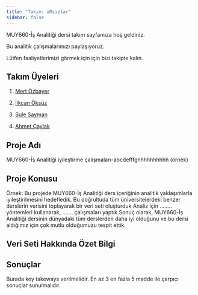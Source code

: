 ```yaml
---
title: "Takım: aRsızlar"
sidebar: false 
---
```


MUY660-İş Analitiği dersi takım sayfamıza hoş geldiniz.

Bu analitik çalışmalarımızı paylaşıyoruz.

Lütfen faaliyetlerimizi görmek için için bizi takipte kalın.

## Takım Üyeleri

1.  [Mert Özbayer](/takim/mertozbayer.qmd "Mert Özbayer")

2.  [İlkcan Öksüz](/takim/ilkcanoksuz.qmd "İlkcan Öksüz")

3.  [Şule Sayman](/takim/sulesayman.qmd "Şule Sayman")

4.  [Ahmet Çaylak](/ahmetcaylak.qmd)

## Proje Adı

MUY660-İş Analitiği iyileştirme çalışmaları-abcdefffghhhhhhhhhh (örnek)

## Proje Konusu

Örnek: Bu projede MUY660-İş Analitiği ders içeriğinin analitik yaklaşımlarla iyileştirilmesini hedefledik. Bu doğrultuda tüm üniversitelerdeki benzer derslerin verisini toplayarak bir veri seti oluşturduk Analiz için ........ yöntemleri kullanarak, ....... çalışmaları yaptık Sonuç olarak, MUY660-İş Analitiği dersinin dünyadaki tüm derslerden daha iyi olduğunu ve bu dersi aldığımız için çok mutlu olduğumuzu tespit ettik.

## Veri Seti Hakkında Özet Bilgi

## Sonuçlar

Burada key takeways verilmelidir. En az 3 en fazla 5 madde ile çarpıcı sonuçlar sunulmalıdır.
